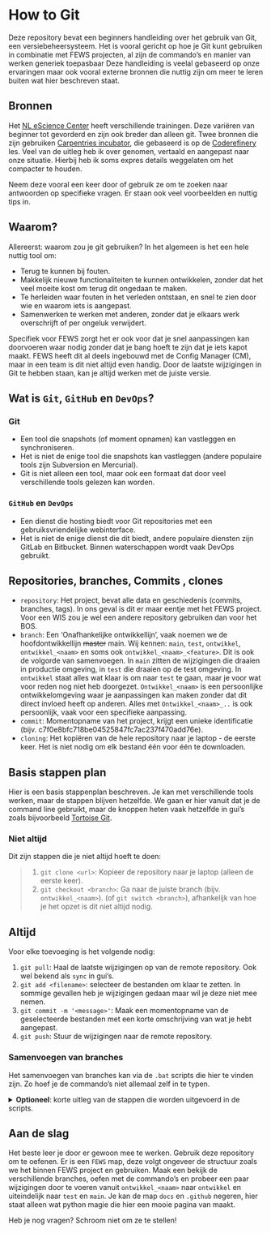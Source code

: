 # How to Git

Deze repository bevat een beginners handleiding over het gebruik van Git, een versiebeheersysteem.
Het is vooral gericht op hoe je Git kunt gebruiken in combinatie met FEWS projecten, al zijn de commando's en manier van werken generiek toepasbaar
Deze handleiding is veelal gebaseerd op onze ervaringen maar ook vooral externe bronnen die nuttig zijn om meer te leren buiten wat hier beschreven staat.

## Bronnen

Het [NL eScience Center](https://www.esciencecenter.nl/training-materials/) heeft verschillende trainingen. Deze variëren van beginner tot gevorderd en zijn ook breder dan alleen git. Twee bronnen die zijn gebruiken [Carpentries incubator](https://carpentries-incubator.github.io/collaborative-git-and-github-lesson/index.html), die gebaseerd is op de [Coderefinery](https://coderefinery.github.io/github-without-command-line/basics/) les. Veel van de uitleg heb ik over genomen, vertaald en aangepast naar onze situatie. Hierbij heb ik soms expres details weggelaten om het compacter te houden.

Neem deze vooral een keer door of gebruik ze om te zoeken naar antwoorden op specifieke vragen. Er staan ook veel voorbeelden en nuttig tips in.

## Waarom?

Allereerst: waarom zou je git gebruiken? In het algemeen is het een hele nuttig tool om:

- Terug te kunnen bij fouten.
- Makkelijk nieuwe functionaliteiten te kunnen ontwikkelen, zonder dat het veel moeite kost om terug dit ongedaan te maken.
- Te herleiden waar fouten in het verleden ontstaan, en snel te zien door wie en waarom iets is aangepast.
- Samenwerken te werken met anderen, zonder dat je elkaars werk overschrijft of per ongeluk verwijdert.

Specifiek voor FEWS zorgt het er ook voor dat je snel aanpassingen kan doorvoeren waar nodig zonder dat je bang hoeft te zijn dat je iets kapot maakt. FEWS heeft dit al deels ingebouwd met de Config Manager (CM), maar in een team is dit niet altijd even handig. Door de laatste wijzigingen in Git te hebben staan, kan je altijd werken met de juiste versie. 

## Wat is `Git`, `GitHub` en `DevOps`?

### Git

- Een tool die snapshots (of moment opnamen) kan vastleggen en synchroniseren.
- Het is niet de enige tool die snapshots kan vastleggen (andere populaire tools zijn Subversion en Mercurial).
- Git is niet alleen een tool, maar ook een formaat dat door veel verschillende tools gelezen kan worden.

### `GitHub` en `DevOps`

- Een dienst die hosting biedt voor Git repositories met een gebruiksvriendelijke webinterface.
- Het is niet de enige dienst die dit biedt, andere populaire diensten zijn GitLab en Bitbucket. Binnen waterschappen wordt vaak DevOps gebruikt.

## Repositories, branches, Commits , clones

- `repository`: Het project, bevat alle data en geschiedenis (commits, branches, tags). In ons geval is dit er maar eentje met het FEWS project. Voor een WIS zou je wel een andere repository gebruiken dan voor het BOS.
- `branch`: Een 'Onafhankelijke ontwikkellijn', vaak noemen we de hoofdontwikkellijn ~~master~~ main. Wij kennen: `main`, `test`, `ontwikkel`, `ontwikkel_<naam>` en soms ook `ontwikkel_<naam>_<feature>`. Dit is ook de volgorde van samenvoegen. In `main` zitten de wijzigingen die draaien in productie omgeving, in `test` die draaien op de test omgeving. In `ontwikkel` staat alles wat klaar is om naar `test` te gaan, maar je voor wat voor reden nog niet heb doorgezet. `Ontwikkel_<naam>` is een persoonlijke ontwikkelomgeving waar je aanpassingen kan maken zonder dat dit direct invloed heeft op anderen. Alles met `Ontwikkel_<naam>_..` is ook persoonlijk, vaak voor een specifieke aanpassing.
- `commit`: Momentopname van het project, krijgt een unieke identificatie (bijv. c7f0e8bfc718be04525847fc7ac237f470add76e).
- `cloning`: Het kopiëren van de hele repository naar je laptop - de eerste keer. Het is niet nodig om elk bestand één voor één te downloaden.

## Basis stappen plan

Hier is een basis stappenplan beschreven. Je kan met verschillende tools werken, maar de stappen blijven hetzelfde. We gaan er hier vanuit dat je de command line gebruikt, maar de knoppen heten vaak hetzelfde in gui's zoals bijvoorbeeld [Tortoise Git](https://tortoisegit.org/).

### Niet altijd

Dit zijn stappen die je niet altijd hoeft te doen:

>1. `git clone <url>`: Kopieer de repository naar je laptop (alleen de eerste keer).
>1. `git checkout <branch>`: Ga naar de juiste branch (bijv. `ontwikkel_<naam>`). (of `git switch <branch>`), afhankelijk van hoe je het opzet is dit niet altijd nodig.

## Altijd

Voor elke toevoeging is het volgende nodig:

1. `git pull`: Haal de laatste wijzigingen op van de remote repository. Ook wel bekend als `sync` in gui's.
1. `git add <filename>`: selecteer de bestanden om klaar te zetten. In sommige gevallen heb je wijzigingen gedaan maar wil je deze niet mee nemen.
1. `git commit -m '<message>'`: Maak een momentopname van de geselecteerde bestanden met een korte omschrijving van wat je hebt aangepast.
1. `git push`: Stuur de wijzigingen naar de remote repository.

### Samenvoegen van branches

Het samenvoegen van branches kan via de `.bat` scripts die hier te vinden zijn. Zo hoef je de commando's niet allemaal zelf in te typen.

<details>
<summary>
<b>Optioneel</b>: korte uitleg van de stappen die worden uitgevoerd in de scripts.
</summary>

- Beide branches worden opgehaald:

>```git
>git checkout %BRANCH_FROM%
>git pull
>git checkout %BRANCH_TO%
>git pull
>```

- De verschillen worden per regel getoond.

>```git
>git diff %BRANCH_TO%..%BRANCH_FROM%
>```

- Vervolgens wordt er een merge gedaan in een tijdelijk branch.

>```git
>git checkout -b %BRANCH_TO%_temp %BRANCH_TO%
>git merge %BRANCH_FROM%
>git checkout %BRANCH_TO%
>git branch -D %BRANCH_TO%_temp
>```

- Als laatste worden de wijzigingen definitief doorgezet:

>```git
>git merge %BRANCH_FROM%
>git push
>```

</details>

## Aan de slag

Het beste leer je door er gewoon mee te werken.
Gebruik deze repository om te oefenen.
Er is een `FEWS` map, deze volgt ongeveer de structuur zoals we het binnen FEWS project en gebruiken.
Maak een bekijk de verschillende branches, oefen met de commando's en probeer een paar wijzigingen door te voeren vanuit `ontwikkel_<naam>` naar `ontwikkel` en uiteindelijk naar `test` en `main`.
Je kan de map `docs` en `.github` negeren, hier staat alleen wat python magie die hier een mooie pagina van maakt.

Heb je nog vragen? Schroom niet om ze te stellen!
